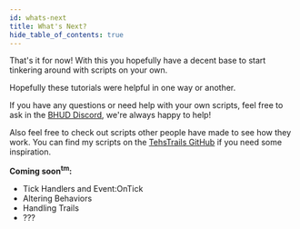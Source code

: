 ```yaml
---
id: whats-next
title: What's Next?
hide_table_of_contents: true
---
```


That's it for now! With this you hopefully have a decent base to start tinkering around with scripts on your own.

Hopefully these tutorials were helpful in one way or another. 

If you have any questions or need help with your own scripts, feel free to ask in the [BHUD Discord](https://discord.gg/FYKN3qh), we're always happy to help!

Also feel free to check out scripts other people have made to see how they work. You can find my scripts on the [TehsTrails GitHub](https://github.com/xrandox/TehsTrails/tree/main/TehsTrails/Data/TehsTrails/Scripts) if you need some inspiration.

__Coming soon<sup>tm</sup>:__
- Tick Handlers and Event:OnTick
- Altering Behaviors
- Handling Trails
- ???